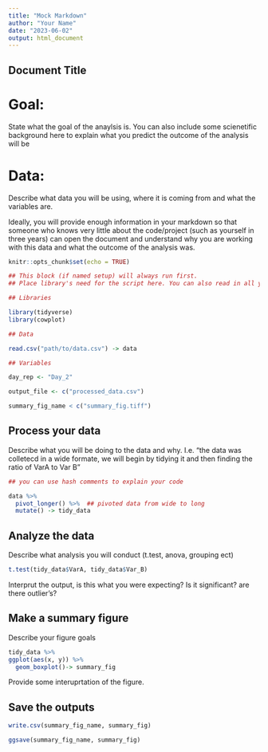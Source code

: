 ```yaml
---
title: "Mock Markdown"
author: "Your Name"
date: "2023-06-02"
output: html_document
---
```


## Document Title 

# Goal: 

State what the goal of the anaylsis is. You can also include some scienetific background here to explain what you predict the outcome of the analysis will be

# Data: 
Describe what data you will be using, where it is coming from and what the variables are. 

Ideally, you will provide enough information in your markdown so that someone who knows very little about the code/project (such as yourself in three years) can open the document and understand why you are working with this data and what the outcome of the analysis was. 


```r
knitr::opts_chunk$set(echo = TRUE)

## This block (if named setup) will always run first. 
## Place library's need for the script here. You can also read in all your data files and define variables you will use later. By reading in your libraries and data in the first chunk you are ensuring that everything will run smoothly. 

## Libraries 

library(tidyverse)
library(cowplot)

## Data 

read.csv("path/to/data.csv") -> data

## Variables 

day_rep <- "Day_2"

output_file <- c("processed_data.csv")

summary_fig_name < c("summary_fig.tiff")

```

## Process your data 

Describe what you will be doing to the data and why. I.e. "the data was colletecd in a wide formate, we will begin by tidying it and then finding the ratio of VarA to Var B"

```r

## you can use hash comments to explain your code 

data %>%
  pivot_longer() %>%  ## pivoted data from wide to long
  mutate() -> tidy_data

```

## Analyze the data

Describe what analysis you will conduct (t.test, anova, grouping ect)

```r

t.test(tidy_data$VarA, tidy_data$Var_B)

```

Interprut the output, is this what you were expecting? Is it significant? are there outlier's?

## Make a summary figure

Describe your figure goals

```r

tidy_data %>%
ggplot(aes(x, y)) %>%
  geom_boxplot()-> summary_fig

```

Provide some interuprtation of the figure. 

## Save the outputs

```r

write.csv(summary_fig_name, summary_fig)

ggsave(summary_fig_name, summary_fig)

```